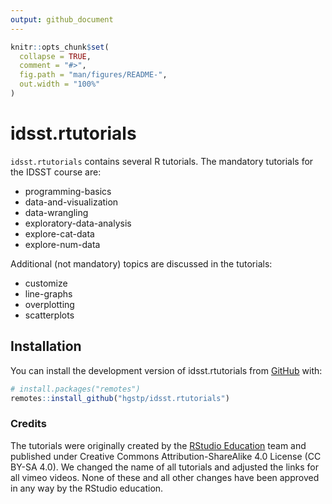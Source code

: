 ```yaml
---
output: github_document
---
```


<!-- README.md is generated from README.Rmd. Please edit that file -->

```r
knitr::opts_chunk$set(
  collapse = TRUE,
  comment = "#>",
  fig.path = "man/figures/README-",
  out.width = "100%"
)
```

# idsst.rtutorials

<!-- badges: start -->
<!-- badges: end -->

`idsst.rtutorials` contains several R tutorials. The mandatory tutorials for the IDSST course are:

+ programming-basics
+ data-and-visualization
+ data-wrangling
+ exploratory-data-analysis
+ explore-cat-data
+ explore-num-data


Additional (not mandatory) topics are discussed in the tutorials:

+ customize
+ line-graphs
+ overplotting
+ scatterplots


## Installation

You can install the development version of idsst.rtutorials from [GitHub](https://github.com/) with:

``` r
# install.packages("remotes")
remotes::install_github("hgstp/idsst.rtutorials")
```


### Credits

The tutorials were originally created by the [RStudio Education](https://github.com/rstudio-education) team and published under Creative Commons Attribution-ShareAlike 4.0 License (CC BY-SA 4.0). We changed the name of all tutorials and adjusted the links for all vimeo videos.
None of these and all other changes have been approved in any way by the RStudio education.
